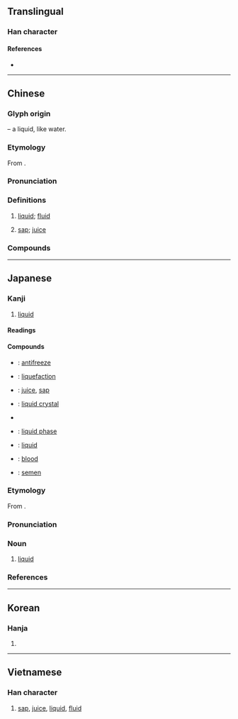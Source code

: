 {{character info}}
==Translingual==

===Han character===
{{Han char|rn=85|rad=水|as=08|sn=11|four=30147|canj=EYOK|ids=⿰氵夜}}

====References====
* {{Han ref|kx=0628.040|dkj=17586|dj=1029.260|hdz=31658.020|uh=6DB2|ud=28082|bh=B247|bd=45639}}

----

==Chinese==
{{zh-forms}}

===Glyph origin===
{{Han etym}}
{{Han compound|水|alt1=氵|t1=water|夜|ls=psc|c1=s|c2=p}} – a liquid, like water.

===Etymology===
From {{inh|zh|sit-pro|*s-rjak||oil; fat; grease}}.

===Pronunciation===
{{zh-pron
|m=液
|m-s=
|c=jik6,jat6
|c_note=jat6 - rare
|c-t=
|g=
|h=pfs=
|j=
|md=ĭk
|mn=sio̍h/xm,zz,tw:e̍k/qz:ia̍k
|mn_note=sio̍h - vernacular; e̍k/ia̍k - literary
|mn-t=siêh8/sioh8/êg8
|mn-t_note=siêh8/sioh8 - vernacular; êg8 - literary
|w=
|x=
|mc=y
|oc=y
|cat=n
}}

===Definitions===
{{zh-hanzi}}

# [[liquid]]; [[fluid]]
#: {{zh-x|體液|bodily fluid}}
# [[sap]]; [[juice]]

===Compounds===
{{zh-der|舒心口服液|心通口服液|液化|液晶|液態|液體|液壓機|浴液|乳濁液|人工血液|便液|修正液|唾液|唾液腺|固定液|土質液化|培養液|太液|太液池|尿液|尿液篩檢|懸液劑|懸濁液|毒液|氣態溶液|水樣液|水狀液|汗液|津液|消化液|液化瓦斯|液壓|液態氧|液態溶液|液晶窗|液材|液果|液泡|液泡膜|液胞|液雨|液體瓦斯|淋巴液|淚液|淫液|湯液|溶液|滑液|滴液|漿液|濾液|瀝液|玉液|玉液瓊漿|玻璃液|瑤池玉液|瓊漿玉液|瓊漿金液|真溶液|移液管|精液|組織液|胃液|胰液|脺液|腦液|腸液|膣液|血液|血液凝固|血液循環|血液檢驗|輸液|金波玉液|雲液|靈液|顯像液|飽和溶液|體液|黏液}}

----

==Japanese==

===Kanji===
{{ja-kanji|grade=5|rs=水08}}

# [[liquid]]

====Readings====
{{ja-readings
|goon=やく
|kanon=えき
|kun=しる-
}}

====Compounds====
{{der-top|Compounds}}
* {{ja-r|不凍%液|ふとう%えき}}: [[antifreeze]]
* {{ja-r|液%化|えき%か}}: [[liquefaction]]
* {{ja-r|液%汁|えき%じゅう}}: [[juice]], [[sap]]
* {{ja-r|液%晶|えき%しょう}}: [[liquid crystal]]
* {{ja-r|液%状|えき%じょう}}
* {{ja-r|液%相|えき%そう}}: [[liquid phase]]
* {{ja-r|液%体|えき%たい}}: [[liquid]]
* {{ja-r|血%液|けつ%えき}}: [[blood]]
* {{ja-r|精%液|せい%えき}}: [[semen]]
{{der-bottom}}

===Etymology===
{{ja-kanjitab|えき|yomi=o}}
From {{etyl|ltc|ja|sort=えき}} {{m|zh|液|tr=yek||liquid}}.

===Pronunciation===
{{ja-pron|yomi=kanon|えき|acc=1|acc_ref=DJR,NHK}}

===Noun===
{{ja-noun|えき}}

# [[liquid]]

===References===
<references/>

----

==Korean==

===Hanja===
{{ko-hanja|hangeul=액|eumhun=|rv=aek|mr=aek|y=ayk}}

# {{rfdef|ko|sort=水08}}

----

==Vietnamese==

===Han character===
{{vi-hantu|[[giá]], [[dịch]]|rs=水08}}

# [[sap]], [[juice]], [[liquid]], [[fluid]]